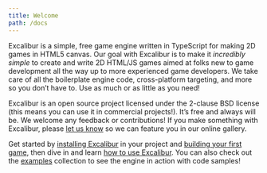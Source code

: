 ```yaml
---
title: Welcome
path: /docs
---
```


Excalibur is a simple, free game engine written in TypeScript for making 2D games in HTML5 canvas. Our goal with Excalibur is to make it _incredibly simple_ to create and write 2D HTML/JS games aimed at folks new to game development all the way up to more experienced game developers. We take care of all the boilerplate engine code, cross-platform targeting, and more so you don’t have to. Use as much or as little as you need!

Excalibur is an open source project licensed under the 2-clause BSD license (this means you can use it in commercial projects!). It’s free and always will be. We welcome any feedback or contributions! If you make something with Excalibur, please [let us know](https://groups.google.com/forum/#!forum/excaliburjs) so we can feature you in our online gallery.

Get started by [installing Excalibur](/docs/installation) in your project and [building your first game](/docs/getting-started), then dive in and learn [how to use Excalibur](/docs/intro). You can also check out the [examples](/examples) collection to see the engine in action with code samples!
